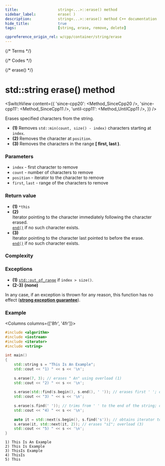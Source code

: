 ```yaml
---
title:					string<...>::erase() method
sidebar_label:			erase( )
description:			string<...>::erase() method C++ documentation
hide_title:				true
tags:					[string, erase, remove, delete]

cppreference_origin_rel: w/cpp/container/string/erase
---
```




{/* Terms */}

{/* Codes */}

{/* erase() */}

# std::string erase() method

<SwitchView content={{
    'since-cpp20': <Method_SinceCpp20 />,
    'since-cpp11': <Method_SinceCpp11 />,
    'until-cpp11': <Method_UntilCpp11 />,
}} />

Erases specified characters from the string.

 - **(1)** Removes `std::min(count, size() - index)` characters starting at `index`.
 - **(2)** Removes the character at `position`.
 - **(3)** Removes the characters in the range **[ first, last )**.

### Parameters

 - `index` - first character to remove
 - `count` - number of characters to remove
 - `position` - iterator to the character to remove
 - `first`, `last` - range of the characters to remove

### Return value

 - **(1)** `*this`
 - **(2)**  
	Iterator pointing to the character immediately following the character erased.  
	[`end()`](end) if no such character exists.
 - **(3)**  
	 Iterator pointing to the character last pointed to before the erase.  
	 [`end()`](end) if no such character exists.

### Complexity

<ImproveSection />

### Exceptions

 - **(1)** [`std::out_of_range`](#) if `index > size()`.
 - **(2-3)** **(none)**

<Since v='cpp11'> In any case, if an exception is thrown for any reason, this function has no effect (<a href="#"><b>strong exception guarantee</b></a>). </Since>

### Example

<Columns columns={['8fr', '4fr']}>
<div>

```cpp title='Main.cpp' showLineNumbers
#include <algorithm>
#include <iostream>
#include <iterator>
#include <string>
 
int main()
{
    std::string s = "This Is An Example";
    std::cout << "1) " << s << '\n';
 
    s.erase(7, 3); // erases " An" using overload (1)
    std::cout << "2) " << s << '\n';
 
    s.erase(std::find(s.begin(), s.end(), ' ')); // erases first ' '; overload (2)
    std::cout << "3) " << s << '\n';
 
    s.erase(s.find(' ')); // trims from ' ' to the end of the string; overload (1)
    std::cout << "4) " << s << '\n';
 
    auto it = std::next(s.begin(), s.find('s')); // obtains iterator to the first 's'
    s.erase(it, std::next(it, 2)); // erases "sI"; overload (3)
    std::cout << "5) " << s << '\n';
}
```

</div>
<div>

```plaintext title="Output"
1) This Is An Example
2) This Is Example
3) ThisIs Example
4) ThisIs
5) This
```

</div>
</Columns>
